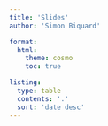```yaml
---
title: 'Slides'
author: 'Simon Biquard'

format:
  html:
    theme: cosmo
    toc: true

listing:
  type: table
  contents: '.'
  sort: 'date desc'
---
```

